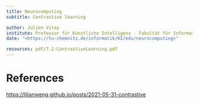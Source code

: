 ```yaml
---
title: Neurocomputing
subtitle: Contrastive learning

author: Julien Vitay
institute: Professur für Künstliche Intelligenz - Fakultät für Informatik
date: "<https://tu-chemnitz.de/informatik/KI/edu/neurocomputing>"

resources: pdf/7.2-ContrastiveLearning.pdf
---
```



# References

<https://lilianweng.github.io/posts/2021-05-31-contrastive>